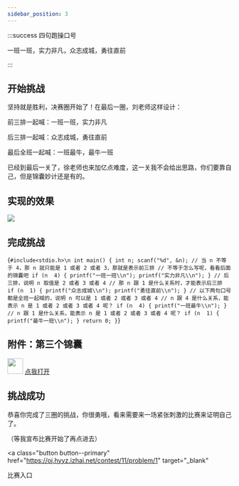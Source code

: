 ```yaml
---
sidebar_position: 3
---
```


:::success 四句跑操口号

一班一班，实力非凡，众志成城，勇往直前

:::

## 开始挑战

坚持就是胜利，决赛圈开始了！在最后一圈，刘老师这样设计：

前三排一起喊：一班一班，实力非凡

后三排一起喊：众志成城，勇往直前

最后全班一起喊：一班最牛，最牛一班

已经到最后一关了，徐老师也来加亿点难度，这一关我不会给出思路，你们要靠自己，但是锦囊妙计还是有的。

## 实现的效果

![](./img/第三圈效果.gif)

## 完成挑战

<Editor language="c" showInput>{`#include<stdio.h>\n
int main()
{
    int n;
    scanf("%d", &n);
    // 当 n 不等于 4，那 n 就只能是 1 或者 2 或者 3，那就是表示前三排
    // 不等于怎么写呢，看看后面的锦囊吧
    if (n  4) {
        printf("一班一班\\n");
        printf("实力非凡\\n");
    }
    // 后三排，说明 n 取值是 2 或者 3 或者 4
    // 那 n 跟 1 是什么关系时，才能表示后三排
    if (n  1) {
        printf("众志成城\\n");
        printf("勇往直前\\n");
    }
    // 以下两句口号都是全班一起喊的，说明 n 可以是 1 或者 2 或者 3 或者 4
    // n 跟 4 是什么关系，能表示 n 是 1 或者 2 或者 3 或者 4 呢？
    if (n  4) {
        printf("一班最牛\\n");
    }
    // n 跟 1 是什么关系，能表示 n 是 1 或者 2 或者 3 或者 4 呢？
    if (n  1) {
        printf("最牛一班\\n");
    }
    return 0;
}`}</Editor>

## 附件：第三个锦囊


<div class="container">
  <div class="row">
    <img src={jinnang} width="35" />
    <a
      class="button button--primary margin-left--sm"
      href="/clang/relational-operator/剩下三个"
      target="_blank"
    >
      点我打开
    </a>
  </div>
</div>

## 挑战成功

恭喜你完成了三圈的挑战，你很勇哦，看来需要来一场紧张刺激的比赛来证明自己了。

（等我宣布比赛开始了再点进去）

<a
  class="button button--primary"
  href="https://oj.hyyz.izhai.net/contest/11/problem/1"
  target="_blank"
>
  比赛入口
</a>
